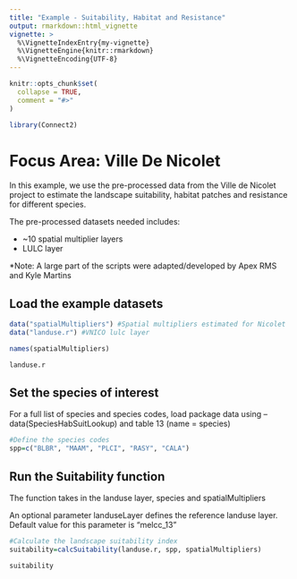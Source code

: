 ```yaml
---
title: "Example - Suitability, Habitat and Resistance"
output: rmarkdown::html_vignette
vignette: >
  %\VignetteIndexEntry{my-vignette}
  %\VignetteEngine{knitr::rmarkdown}
  %\VignetteEncoding{UTF-8}
---
```


```r
knitr::opts_chunk$set(
  collapse = TRUE,
  comment = "#>"
)
```

```r
library(Connect2)
```

# Focus Area: Ville De Nicolet

In this example, we use the pre-processed data from the Ville de Nicolet project to estimate the 
landscape suitability, habitat patches and resistance for different species.

The pre-processed datasets needed includes: \n

* ~10 spatial multiplier layers 
* LULC layer

*Note: A large part of the scripts were adapted/developed by Apex RMS and Kyle Martins

## Load the example datasets
```r
data("spatialMultipliers") #Spatial multipliers estimated for Nicolet
data("landuse.r") #VNICO lulc layer

names(spatialMultipliers)

landuse.r

```

## Set the species of interest
For a full list of species and species codes, load package data using -- data(SpeciesHabSuitLookup)
and table 13 (name = species)

```r
#Define the species codes
spp=c("BLBR", "MAAM", "PLCI", "RASY", "CALA")

```

## Run the Suitability function 
The function takes in the landuse layer, species and spatialMultipliers \n

An optional parameter landuseLayer defines the reference landuse layer. Default value 
for this parameter is "melcc_13"

```r
#Calculate the landscape suitability index
suitability=calcSuitability(landuse.r, spp, spatialMultipliers)

suitability
```
